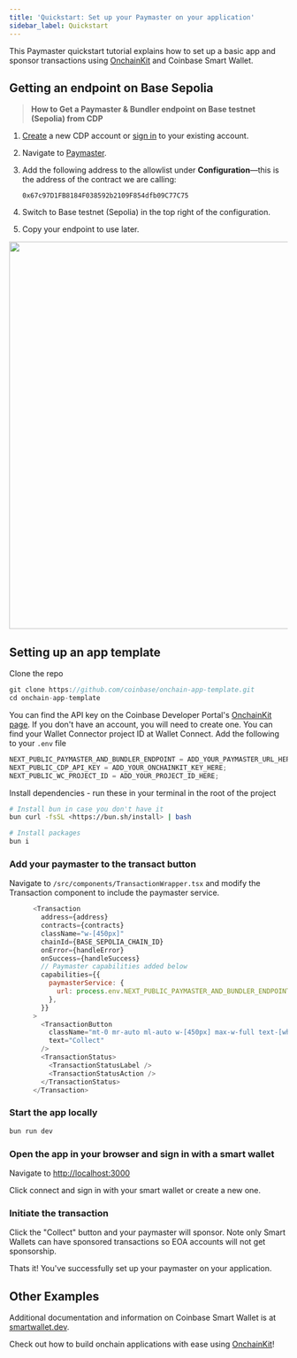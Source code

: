 ```yaml
---
title: 'Quickstart: Set up your Paymaster on your application'
sidebar_label: Quickstart
---
```


This Paymaster quickstart tutorial explains how to set up a basic app and sponsor transactions using [OnchainKit](https://onchainkit.xyz/) and Coinbase Smart Wallet.

## Getting an endpoint on Base Sepolia

> **How to Get a Paymaster & Bundler endpoint on Base testnet (Sepolia) from CDP**

1. [Create](https://coinbase.com/developer-platform) a new CDP account or [sign in](https://portal.cdp.coinbase.com) to your existing account.
2. Navigate to [Paymaster](https://portal.cdp.coinbase.com/products/bundler-and-paymaster).
3. Add the following address to the allowlist under **Configuration**&mdash;this is the address of the contract we are calling:

   ```
   0x67c97D1FB8184F038592b2109F854dfb09C77C75
   ```

4. Switch to Base testnet (Sepolia) in the top right of the configuration.
5. Copy your endpoint to use later.


<Accordion title="Expand for images and click to enlarge">
<Frame caption="Paymaster - Gas Policy">
<img
  src="/images/paymaster/pb-paymaster-config.png"
  width="700"
  alt=""
/>
</Frame>
</Accordion>

## Setting up an app template

Clone the repo

```js
git clone https://github.com/coinbase/onchain-app-template.git
cd onchain-app-template
```

You can find the API key on the Coinbase Developer Portal's [OnchainKit page](https://portal.cdp.coinbase.com/products/onchainkit). If you don't have an account, you will need to create one.
You can find your Wallet Connector project ID at Wallet Connect.
Add the following to your `.env` file

```js
NEXT_PUBLIC_PAYMASTER_AND_BUNDLER_ENDPOINT = ADD_YOUR_PAYMASTER_URL_HERE;
NEXT_PUBLIC_CDP_API_KEY = ADD_YOUR_ONCHAINKIT_KEY_HERE;
NEXT_PUBLIC_WC_PROJECT_ID = ADD_YOUR_PROJECT_ID_HERE;
```

Install dependencies - run these in your terminal in the root of the project

```sh
# Install bun in case you don't have it
bun curl -fsSL <https://bun.sh/install> | bash

# Install packages
bun i
```

### Add your paymaster to the transact button

Navigate to `/src/components/TransactionWrapper.tsx` and modify the Transaction component to include the paymaster service.

```js
      <Transaction
        address={address}
        contracts={contracts}
        className="w-[450px]"
        chainId={BASE_SEPOLIA_CHAIN_ID}
        onError={handleError}
        onSuccess={handleSuccess}
        // Paymaster capabilities added below
        capabilities={{
          paymasterService: {
            url: process.env.NEXT_PUBLIC_PAYMASTER_AND_BUNDLER_ENDPOINT!,
          },
        }}
      >
        <TransactionButton
          className="mt-0 mr-auto ml-auto w-[450px] max-w-full text-[white]"
          text="Collect"
        />
        <TransactionStatus>
          <TransactionStatusLabel />
          <TransactionStatusAction />
        </TransactionStatus>
      </Transaction>
```

### Start the app locally

```js
bun run dev
```

### Open the app in your browser and sign in with a smart wallet

Navigate to [http://localhost:3000](http://localhost:3000)

Click connect and sign in with your smart wallet or create a new one.

### Initiate the transaction

Click the "Collect" button and your paymaster will sponsor. Note only Smart Wallets can have sponsored transactions so EOA accounts will not get sponsorship.

Thats it! You've successfully set up your paymaster on your application.

## Other Examples

Additional documentation and information on Coinbase Smart Wallet is at [smartwallet.dev](https://smartwallet.dev/).

Check out how to build onchain applications with ease using [OnchainKit](https://onchainkit.xyz/)!



<PolicyBanner />